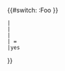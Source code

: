 {{#switch: {{NAMESPACE: {{{1|{{FULLPAGENAME}}}}}:Foo }}
 |{{ns:0}}<!--article-->
 |{{ns:File}}
 |{{ns:MediaWiki}}
 |{{ns:Category}} = <!--nothing-->
 |yes
}}<noinclude>
{{documentation}}

</noinclude>